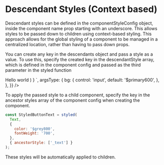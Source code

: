 
<Meta pageTitle="Descendant Styling | gluestack-style" description="A guide on how to style the descendants of a component. With this, you can define styles that are passed down to children." />






# Descendant Styles (Context based)

Descendant styles can be defined in the componentStyleConfig object, inside the component name prop starting with an underscore. This allows styles to be passed down to children using context-based styling. This approach allows for the global styling of a component to be managed in a centralized location, rather than having to pass down props.

You can create any key in the descendants object and pass a style as a value. To use this, specify the created key in the descendantStyle array, which is defined in the component config and passed as the third parameter in the styled function

<AppProvider>
  <CodePreview
    metaData={{
      scope: { styled, Pressable, Provider: StyledProvider, config, Text },
      code: `
          function App () {
            const StyledButton = styled(
              Pressable,
              {
                bg: '$primary600',
                px: '$6',
                py: '$4',
                _text: {
                  color: '$white',
                },
              },
              {
                descendantStyle: ['_text'],
              }
            );
            const StyledButtonText = styled(
            Text,
            {
              color: '$grey800',
              fontWeight: '700',
            },
            { ancestorStyle: ['_text'] }
          );
          return (
            <Provider config={config}>
              <StyledButton {...props}>
                <StyledButtonText>Hello world</StyledButtonText>
              </StyledButton>
            </Provider>
          )
        }
      `,
      argsType: {
        bg: {
          control: 'input',
          default: '$primary600',
        },
      },
    }}
  />
</AppProvider>

To apply the passed style to a child component, specify the key in the ancestor styles array of the component config when creating the component.

```jsx
const StyledButtonText = styled(
  Text,
  {
    color: '$grey800',
    fontWeight: '700',
  },
  { ancestorStyle: ['_text'] }
);
```

These styles will be automatically applied to children.
